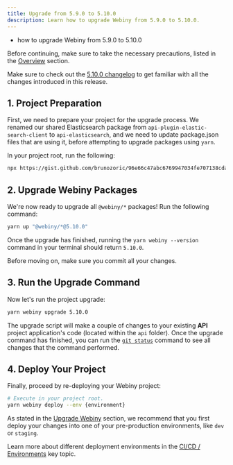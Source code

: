```yaml
---
title: Upgrade from 5.9.0 to 5.10.0
description: Learn how to upgrade Webiny from 5.9.0 to 5.10.0.
---
```



<Alert type="success" title="What you’ll learn">

- how to upgrade Webiny from 5.9.0 to 5.10.0

</Alert>

<Alert type="danger">

Before continuing, make sure to take the necessary precautions, listed in the [Overview](/docs/how-to-guides/upgrade-webiny#-precaution-measures) section.

</Alert>

<Alert type="info">

Make sure to check out the [5.10.0 changelog](/docs/release-notes/5.10.0/changelog) to get familiar with all the changes introduced in this release.

</Alert>

## 1. Project Preparation

First, we need to prepare your project for the upgrade process.
We renamed our shared Elasticsearch package from `api-plugin-elastic-search-client` to `api-elasticsearch`, and we need to update package.json files that are using it, before attempting to upgrade packages using `yarn`.

In your project root, run the following:

```bash
npx https://gist.github.com/brunozoric/96e66c47abc6769947034fe707138cda
```

## 2. Upgrade Webiny Packages

We're now ready to upgrade all `@webiny/*` packages! Run the following command:

```bash
yarn up "@webiny/*@5.10.0"
```

Once the upgrade has finished, running the `yarn webiny --version` command in your terminal should return `5.10.0`.

<Alert type="info">

Before moving on, make sure you commit all your changes.

</Alert>

## 3. Run the Upgrade Command

Now let's run the project upgrade:

```bash
yarn webiny upgrade 5.10.0
```

The upgrade script will make a couple of changes to your existing **API** project application's code (located within the `api` folder). Once the upgrade command has finished, you can run the [`git status`](https://git-scm.com/docs/git-status) command to see all changes that the command performed.

## 4. Deploy Your Project

Finally, proceed by re-deploying your Webiny project:

```bash
# Execute in your project root.
yarn webiny deploy --env {environment}
```

<Alert type="warning">

As stated in the [Upgrade Webiny](/docs/how-to-guides/upgrade-webiny#pre-production-environments-first) section, we recommend that you first deploy your changes into one of your pre-production environments, like `dev` or `staging`.

</Alert>

<Alert type="success">

Learn more about different deployment environments in the [CI/CD / Environments](/docs/key-topics/ci-cd/environments) key topic.

</Alert>
